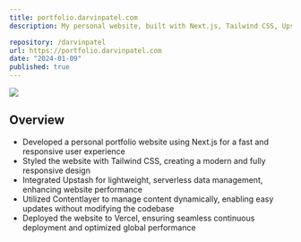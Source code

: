 ```yaml
---
title: portfolio.darvinpatel.com
description: My personal website, built with Next.js, Tailwind CSS, Upstash, Contentlayer and deployed to Vercel.

repository: /darvinpatel
url: https://portfolio.darvinpatel.com
date: "2024-01-09"
published: true
---
```



[![](https://github.com/darvinpatel/darvinpatel/blob/main/images/portfolio.darvinpatel.com.gif?raw=true)](https://www.portfolio.darvinpatel.com/)

## Overview

- Developed a personal portfolio website using Next.js for a fast and responsive user experience
- Styled the website with Tailwind CSS, creating a modern and fully responsive design
- Integrated Upstash for lightweight, serverless data management, enhancing website performance
- Utilized Contentlayer to manage content dynamically, enabling easy updates without modifying the codebase
- Deployed the website to Vercel, ensuring seamless continuous deployment and optimized global performance